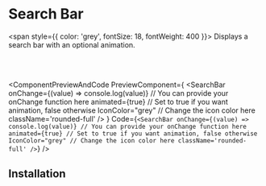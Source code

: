 # Search Bar

<span style={{ color: 'grey', fontSize: 18, fontWeight: 400 }}>
  Displays a search bar with an optional animation.
</span>

<br></br>


<ComponentPreviewAndCode PreviewComponent={
    <SearchBar
        onChange={(value) => console.log(value)} // You can provide your onChange function here
        animated={true} // Set to true if you want animation, false otherwise
        IconColor="grey" // Change the icon color here
        className='rounded-full'
    />
}
Code={`
<SearchBar
    onChange={(value) => console.log(value)} // You can provide your onChange function here
    animated={true} // Set to true if you want animation, false otherwise
    IconColor="grey" // Change the icon color here
    className='rounded-full'
/>
`}
/>

## Installation

<CommandBlock command="npx react-nex add Search-Bar" />
